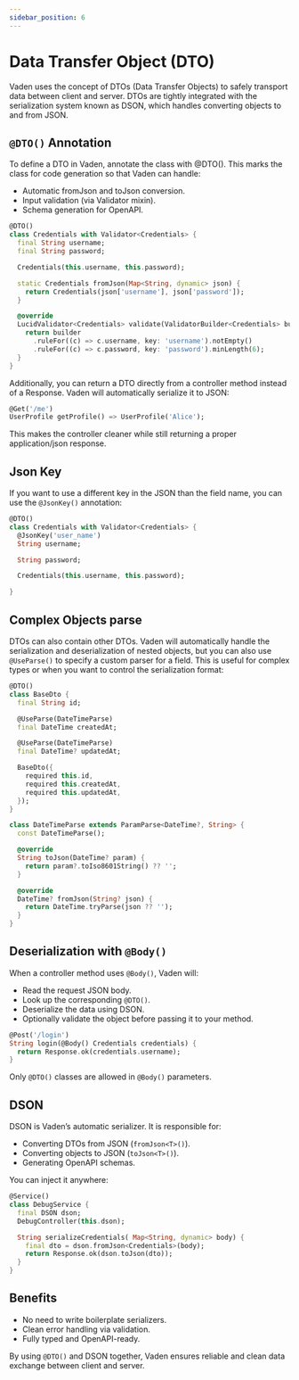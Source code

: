 ```yaml
---
sidebar_position: 6
---
```


# Data Transfer Object (DTO)

Vaden uses the concept of DTOs (Data Transfer Objects) to safely transport data between client and server. DTOs are tightly integrated with the serialization system known as DSON, which handles converting objects to and from JSON.

## `@DTO()` Annotation

To define a DTO in Vaden, annotate the class with @DTO(). This marks the class for code generation so that Vaden can handle:
- Automatic fromJson and toJson conversion.
- Input validation (via Validator mixin).
- Schema generation for OpenAPI.

```dart
@DTO()
class Credentials with Validator<Credentials> {
  final String username;
  final String password;

  Credentials(this.username, this.password);

  static Credentials fromJson(Map<String, dynamic> json) {
    return Credentials(json['username'], json['password']);
  }

  @override
  LucidValidator<Credentials> validate(ValidatorBuilder<Credentials> builder) {
    return builder
      .ruleFor((c) => c.username, key: 'username').notEmpty()
      .ruleFor((c) => c.password, key: 'password').minLength(6);
  }
}
```

Additionally, you can return a DTO directly from a controller method instead of a Response. Vaden will automatically serialize it to JSON:

```dart
@Get('/me')
UserProfile getProfile() => UserProfile('Alice');
```

This makes the controller cleaner while still returning a proper application/json response.

## Json Key 

If you want to use a different key in the JSON than the field name, you can use the `@JsonKey()` annotation:

```dart
@DTO()
class Credentials with Validator<Credentials> {
  @JsonKey('user_name')
  String username;

  String password;

  Credentials(this.username, this.password);

}
```

## Complex Objects parse

DTOs can also contain other DTOs. Vaden will automatically handle the serialization and deserialization of nested objects,
but you can also use `@UseParse()` to specify a custom parser for a field. This is useful for complex 
types or when you want to control the serialization format:

```dart
@DTO()
class BaseDto {
  final String id;

  @UseParse(DateTimeParse)
  final DateTime createdAt;

  @UseParse(DateTimeParse)
  final DateTime? updatedAt;

  BaseDto({
    required this.id,
    required this.createdAt,
    required this.updatedAt,
  });
}

class DateTimeParse extends ParamParse<DateTime?, String> {
  const DateTimeParse();

  @override
  String toJson(DateTime? param) {
    return param?.toIso8601String() ?? '';
  }

  @override
  DateTime? fromJson(String? json) {
    return DateTime.tryParse(json ?? '');
  }
}
```

## Deserialization with `@Body()`

When a controller method uses `@Body()`, Vaden will:

- Read the request JSON body.
- Look up the corresponding `@DTO()`.
- Deserialize the data using DSON.
- Optionally validate the object before passing it to your method.

```dart
@Post('/login')
String login(@Body() Credentials credentials) {
  return Response.ok(credentials.username);
}
```
Only `@DTO()` classes are allowed in `@Body()` parameters.

## DSON

DSON is Vaden’s automatic serializer. It is responsible for:
- Converting DTOs from JSON (`fromJson<T>()`).
- Converting objects to JSON (`toJson<T>()`).
- Generating OpenAPI schemas.

You can inject it anywhere:

```dart
@Service()
class DebugService {
  final DSON dson;
  DebugController(this.dson);

  String serializeCredentials( Map<String, dynamic> body) {
    final dto = dson.fromJson<Credentials>(body);
    return Response.ok(dson.toJson(dto));
  }
}
```

## Benefits

- No need to write boilerplate serializers.
- Clean error handling via validation.
- Fully typed and OpenAPI-ready.

By using `@DTO()` and DSON together, Vaden ensures reliable and clean data exchange between client and server.